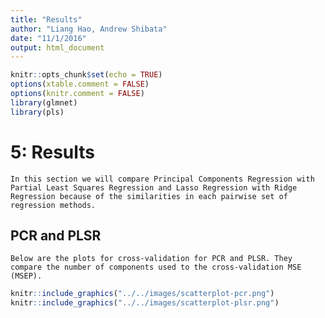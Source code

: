 ```yaml
---
title: "Results"
author: "Liang Hao, Andrew Shibata"
date: "11/1/2016"
output: html_document
---
```

```r
knitr::opts_chunk$set(echo = TRUE)
options(xtable.comment = FALSE)
options(knitr.comment = FALSE)
library(glmnet)
library(pls)
```

# 5: Results

    In this section we will compare Principal Components Regression with Partial Least Squares Regression and Lasso Regression with Ridge Regression because of the similarities in each pairwise set of regression methods.
    
## PCR and PLSR

    Below are the plots for cross-validation for PCR and PLSR. They compare the number of components used to the cross-validation MSE (MSEP). 
    
```r
knitr::include_graphics("../../images/scatterplot-pcr.png")
knitr::include_graphics("../../images/scatterplot-plsr.png")
``` 

